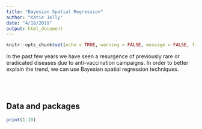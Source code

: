 ```yaml
---
title: "Bayesian Spatial Regression"
author: "Katie Jolly"
date: "4/18/2019"
output: html_document
---
```


```r
knitr::opts_chunk$set(echo = TRUE, warning = FALSE, message = FALSE, fig.align = "center")
```

In the past few years we have seen a resurgence of previously rare or eradicated diseases due to anti-vaccination campaigns. In order to better explain the trend, we can use Bayesian spatial regression techniques.

<br>
<br>

## Data and packages

```r
print(1:10)
```

